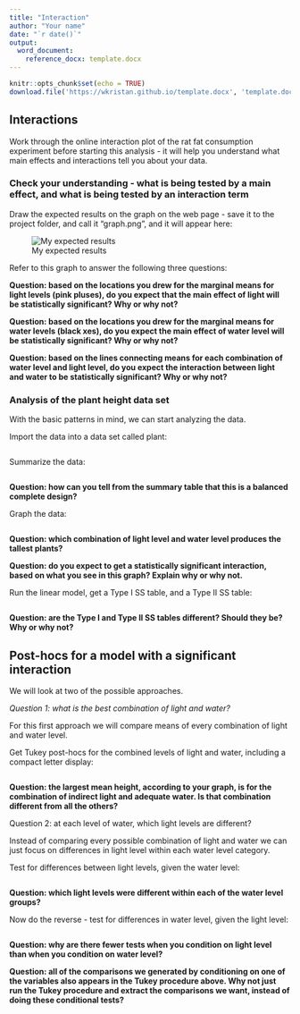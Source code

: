 ```yaml
---
title: "Interaction"
author: "Your name"
date: "`r date()`"
output: 
  word_document:
    reference_docx: template.docx
---
```


```r
knitr::opts_chunk$set(echo = TRUE)
download.file('https://wkristan.github.io/template.docx', 'template.docx', mode = 'wb')
```

## Interactions

Work through the online interaction plot of the rat fat consumption experiment before starting this analysis - it will help you understand what main effects and interactions tell you about your data.

### Check your understanding - what is being tested by a main effect, and what is being tested by an interaction term

Draw the expected results on the graph on the web page - save it to the project folder, and call it "graph.png", and it will appear here:

![My expected results](graph.png)

Refer to this graph to answer the following three questions:

**Question: based on the locations you drew for the marginal means for light levels (pink pluses), do you expect that the main effect of light will be statistically significant? Why or why not?**

> 

**Question: based on the locations you drew for the marginal means for water levels (black xes), do you expect the main effect of water level will be statistically significant? Why or why not?**

> 

**Question: based on the lines connecting means for each combination of water level and light level, do you expect the interaction between light and water to be statistically significant? Why or why not?**

> 

### Analysis of the plant height data set

With the basic patterns in mind, we can start analyzing the data.

Import the data into a data set called plant:

```r



```

Summarize the data:

```r



```

**Question: how can you tell from the summary table that this is a balanced complete design?**

> 


Graph the data:

```r



```

**Question: which combination of light level and water level produces the tallest plants?**

> 

**Question: do you expect to get a statistically significant interaction, based on what you see in this graph? Explain why or why not.**

> 

Run the linear model, get a Type I SS table, and a Type II SS table:

```r



```

**Question: are the Type I and Type II SS tables different? Should they be? Why or why not?**

> 

## Post-hocs for a model with a significant interaction

We will look at two of the possible approaches.

*Question 1: what is the best combination of light and water?*

For this first approach we will compare means of every combination of light and water level.

Get Tukey post-hocs for the combined levels of light and water, including a compact letter display:

```r



```

**Question: the largest mean height, according to your graph, is for the combination of indirect light and adequate water. Is that combination different from all the others?**

> 

Question 2: at each level of water, which light levels are different?

Instead of comparing every possible combination of light and water we can just focus on differences in light level within each water level category.

Test for differences between light levels, given the water level:

```r



```
**Question: which light levels were different within each of the water level groups?**

> 

Now do the reverse - test for differences in water level, given the light level:

```r


```

**Question: why are there fewer tests when you condition on light level than when you condition on water level?**

> 

**Question: all of the comparisons we generated by conditioning on one of the variables also appears in the Tukey procedure above. Why not just run the Tukey procedure and extract the comparisons we want, instead of doing these conditional tests?**

> 
